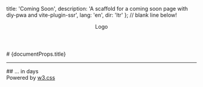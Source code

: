  title: 'Coming Soon',
  description:
    'A scaffold for a coming soon page with diy-pwa and vite-plugin-ssr',
  lang: 'en',
  dir: 'ltr'
};
// blank line below!

<header className="w3-display-topleft w3-padding-large w3-xlarge">Logo</header>
<section className="w3-display-middle">
  # {documentProps.title}
  <hr className="w3-border-grey" />
  ## ... in <DaysLeft readyDate={"2023-11-18"} /> days
</section>
<footer className="w3-display-bottomleft w3-padding-large">
  Powered by <a href="https://www.w3schools.com/w3css/default.asp" target="_blank"> w3.css</a>
</footer>
